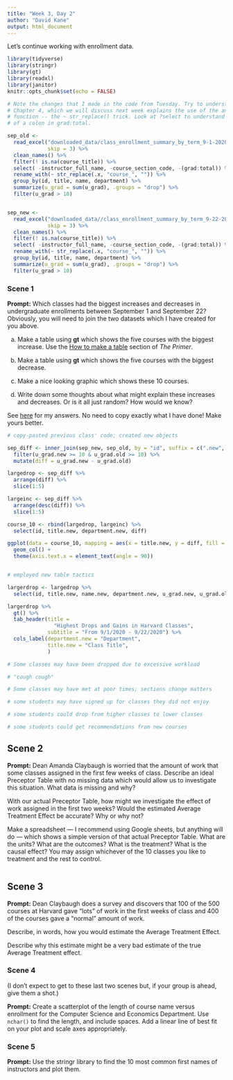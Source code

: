 ```yaml
---
title: "Week 3, Day 2"
author: "David Kane"
output: html_document
---
```


Let's continue working with enrollment data.


```r
library(tidyverse)
library(stringr)
library(gt)
library(readxl)
library(janitor)
knitr::opts_chunk$set(echo = FALSE)

# Note the changes that I made in the code from Tuesday. Try to understand them.
# Chapter 4, which we will discuss next week explains the use of the anonymous
# function -- the ~ str_replace() trick. Look at ?select to understand the use
# of a colon in grad:total.

sep_old <- 
  read_excel("downloaded_data/class_enrollment_summary_by_term_9-1-2020.xlsx", 
             skip = 3) %>% 
  clean_names() %>% 
  filter(! is.na(course_title)) %>% 
  select( -instructor_full_name, -course_section_code, -(grad:total)) %>%
  rename_with(~ str_replace(.x, "course_", "")) %>% 
  group_by(id, title, name, department) %>% 
  summarize(u_grad = sum(u_grad), .groups = "drop") %>% 
  filter(u_grad > 10)


sep_new <- 
  read_excel("downloaded_data//class_enrollment_summary_by_term_9-22-2020.xlsx", 
             skip = 3) %>% 
  clean_names() %>% 
  filter(! is.na(course_title)) %>% 
  select( -instructor_full_name, -course_section_code, -(grad:total)) %>%
  rename_with(~ str_replace(.x, "course_", "")) %>% 
  group_by(id, title, name, department) %>% 
  summarize(u_grad = sum(u_grad), .groups = "drop") %>% 
  filter(u_grad > 10)
```

### Scene 1

**Prompt:** Which classes had the biggest increases and decreases in undergraduate enrollments between September 1 and September 22? Obviously, you will need to join the two datasets which I have created for you above.

a) Make a table using **gt** which shows the five courses with the biggest increase. Use the [How to make a table](https://davidkane9.github.io/PPBDS/tools.html#how-to-make-a-table) section of *The Primer*.

b) Make a table using **gt** which shows the five courses with the biggest decrease.

c) Make a nice looking graphic which shows these 10 courses.

d) Write down some thoughts about what might explain these increases and decreases. Or is it all just random? How would we know?

See [here](https://rpubs.com/dkane/week-3) for my answers. No need to copy exactly what I have done! Make yours better.

```r

# copy-pasted previous class' code; created new objects

sep_diff <- inner_join(sep_new, sep_old, by = "id", suffix = c(".new", ".old")) %>%
  filter(u_grad.new >= 10 & u_grad.old >= 10) %>%
  mutate(diff = u_grad.new - u_grad.old)

largedrop <- sep_diff %>%
  arrange(diff) %>%
  slice(1:5)

largeinc <- sep_diff %>%
  arrange(desc(diff)) %>%
  slice(1:5)

course_10 <- rbind(largedrop, largeinc) %>%
  select(id, title.new, department.new, diff)

ggplot(data = course_10, mapping = aes(x = title.new, y = diff, fill = department.new)) +
  geom_col() + 
  theme(axis.text.x = element_text(angle = 90))


# employed new table tactics

largerdrop <- largedrop %>%
  select(id, title.new, name.new, department.new, u_grad.new, u_grad.old, diff)

largerdrop %>% 
  gt() %>%
  tab_header(title = 
               "Highest Drops and Gains in Harvard Classes",
             subtitle = "From 9/1/2020 - 9/22/2020") %>%
  cols_label(department.new = "Department", 
             title.new = "Class Title", 
             )

# Some classes may have been dropped due to excessive workload

# "cough cough"

# Some classes may have met at poor times; sections change matters

# some students may have signed up for classes they did not enjoy

# some students could drop from higher classes to lower classes

# some students could get recommendations from new courses

``` 


## Scene 2

**Prompt:** Dean Amanda Claybaugh is worried that the amount of work that some classes assigned in the first few weeks of class. Describe an ideal Preceptor Table with no missing data which would allow us to investigate this situation. What data is missing and why? 

With our actual Preceptor Table, how might we investigate the effect of work assigned in the first two weeks? Would the estimated Average Treatment Effect be accurate? Why or why not?

Make a spreadsheet --- I recommend using Google sheets, but anything will do --- which shows a simple version of that actual Preceptor Table. What are the units? What are the outcomes? What is the treatment? What is the causal effect? You may assign whichever of the 10 classes you like to treatment and the rest to control.



```r



``` 
## Scene 3

**Prompt:** Dean Claybaugh does a survey and discovers that 100 of the 500 courses at Harvard gave "lots" of work in the first weeks of class and 400 of the courses gave a "normal" amount of work.

Describe, in words, how you would estimate the Average Treatment Effect. 

Describe why this estimate might be a very bad estimate of the true Average Treatment effect.

### Scene 4

(I don't expect to get to these last two scenes but, if your group is ahead, give them a shot.)

**Prompt:** Create a scatterplot of the length of course name versus enrollment for the Computer Science and Economics Department. Use `nchar()` to find the length, and include spaces. Add a linear line of best fit on your plot and scale axes appropriately.


### Scene 5

**Prompt:** Use the stringr library to find the 10 most common first names of instructors and plot them. 

